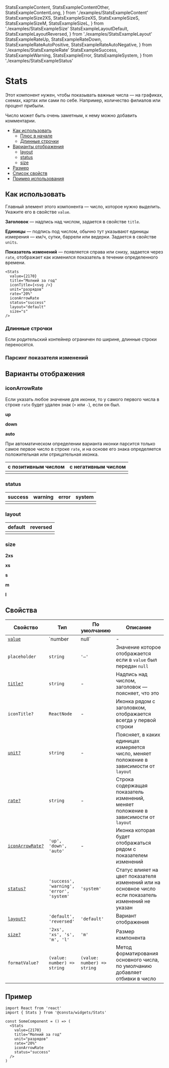   StatsExampleContent,
  StatsExampleContentOther,
  StatsExampleContentLong,
} from './examples/StatsExampleContent'
  StatsExampleSize2XS,
  StatsExampleSizeXS,
  StatsExampleSizeS,
  StatsExampleSizeM,
  StatsExampleSizeL,
} from './examples/StatsExampleSize'
  StatsExampleLayoutDefault,
  StatsExampleLayoutReversed,
} from './examples/StatsExampleLayout'
  StatsExampleRateUp,
  StatsExampleRateDown,
  StatsExampleRateAutoPositive,
  StatsExampleRateAutoNegative,
} from './examples/StatsExampleRate'
  StatsExampleSuccess,
  StatsExampleWarning,
  StatsExampleError,
  StatsExampleSystem,
} from './examples/StatsExampleStatus'

# Stats

Этот компонент нужен, чтобы показывать важные числа — на графиках, схемах, картах или сами по себе.
Например, количество филиалов или процент прибыли.

Число может быть очень заметным, к нему можно добавить комментарии.

- [Как использовать](#как-использовать)
  - [Плюс в начале](#плюс-в-начале)
  - [Длинные строчки](#длинные-строчки)
- [Варианты отображения](#варианты-отображения)
  - [layout](#layout)
  - [status](#status)
  - [size](#size)
- [Размер](#размер)
- [Список свойств](#свойства)
- [Пример использования](#пример)

## Как использовать

Главный элемент этого компонента — число, которое нужно выделить. Укажите его в свойстве `value`.

**Заголовок** — надпись над числом, задается в свойстве `title`.

**Единицы** — подпись под числом, обычно тут указывают единицы измерения — км/ч, сутки, баррели или ведерки.
Задается в свойстве `units`.

**Показатель изменений** — появляется справа или снизу, задается через `rate`, отображает как изменился показатель в течении определенного времени.

<StatsExampleContent />

```tsx
<Stats
  value={2170}
  title="Молний за год"
  iconTitle={<svg />}
  unit="разрядов"
  rate="20%"
  iconArrowRate
  status="success"
  layout="default"
  size="s"
/>
```

### Длинные строчки

Если родительский контейнер ограничен по ширине, длинные строки переносятся.

<StatsExampleContentLong />

### Парсинг показателя изменений

## Варианты отображения

### iconArrowRate

Если указать любое значение для иконки, то у самого первого числа в строке `rate` будет удален знак (`+` или `-`), если он был.

**up**

<StatsExampleRateUp />

**down**

<StatsExampleRateDown />

**auto**

При автоматическом определении варианта иконки парсится только самое первое число в строке `rate`, и на основе его знака определяется положительная или отрицательная иконка.

| с позитивным числом              | с негативным числом              |
| -------------------------------- | -------------------------------- |
| <StatsExampleRateAutoPositive /> | <StatsExampleRateAutoNegative /> |

### status

| success                 | warning                 | error                 | system                 |
| ----------------------- | ----------------------- | --------------------- | ---------------------- |
| <StatsExampleSuccess /> | <StatsExampleWarning /> | <StatsExampleError /> | <StatsExampleSystem /> |

### layout

| default                       | reversed                       |
| ----------------------------- | ------------------------------ |
| <StatsExampleLayoutDefault /> | <StatsExampleLayoutReversed /> |

### size

**2xs**

<StatsExampleSize2XS />

**xs**

<StatsExampleSizeXS />

**s**

<StatsExampleSizeS />

**m**

<StatsExampleSizeM />

**l**

<StatsExampleSizeL />

## Свойства

| Свойство                           | Тип                                       | По умолчанию                | Описание                                                                                             |
| ---------------------------------- | ----------------------------------------- | --------------------------- | ---------------------------------------------------------------------------------------------------- |
| [`value`](#как-использовать)       | `number | null`                           | -                           | Число, которое нужно показать                                                                        |
| `placeholder`                      | `string`                                  | `'—'`                       | Значение которое отображается если в `value` был передан `null`                                      |
| [`title?`](#как-использовать)      | `string`                                  | -                           | Надпись над числом, заголовок — поясняет, что это                                                    |
| `iconTitle?`                       | `ReactNode`                               | -                           | Иконка рядом с заголовком, отображается всегда у первой строки                                       |
| [`unit?`](#как-использовать)       | `string`                                  | -                           | Поясняет, в каких единицах измеряется число, меняет положение в зависимости от `layout`              |
| [`rate?`](#как-использовать)       | `string`                                  | -                           | Строка содержащая показатель изменений, меняет положение в зависимости от `layout`                   |
| [`iconArrowRate?`](#iconArrowRate) | `'up', 'down', 'auto'`                    | -                           | Иконка которая будет отображаться рядом с показателем изменений                                      |
| [`status?`](#status)               | `'success', 'warning', 'error', 'system'` | `'system'`                  | Статус влияет на цвет показателя изменений или на основное число если показатель изменений не указан |
| [`layout?`](#layout)               | `'default', 'reversed'`                   | `'default'`                 | Вариант отображения                                                                                  |
| [`size?`](#size)                   | `'2xs', 'xs', 's', 'm', 'l'`              | `'m'`                       | Размер компонента                                                                                    |
| `formatValue?`                     | `(value: number) => string`               | `(value: number) => string` | Метод форматирования основного числа, по умолчанию добавляет отбивки в число                         |

## Пример

```tsx
import React from 'react'
import { Stats } from '@consta/widgets/Stats'

const SomeComponent = () => (
  <Stats
    value={2170}
    title="Молний за год"
    unit="разрядов"
    rate="20%"
    iconArrowRate
    status="success"
  />
)
```
